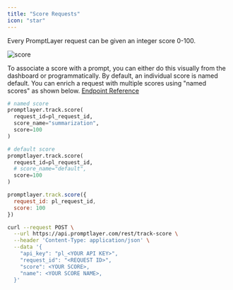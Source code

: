 ```yaml
---
title: "Score Requests"
icon: "star"
---
```


Every PromptLayer request can be given an integer score 0-100.

![score](/images/score.png)

To associate a score with a prompt, you can either do this visually from the dashboard or programmatically.
By default, an individual score is named default. You can enrich a request with multiple scores using "named scores" as shown below.
[Endpoint Reference](/reference/track-score)

<CodeGroup>

```python Python
# named score
promptlayer.track.score(
  request_id=pl_request_id, 
  score_name="summarization",
  score=100
)

# default score
promptlayer.track.score(
  request_id=pl_request_id, 
  # score_name="default",
  score=100
)
```

```js JavaScript
promptlayer.track.score({
  request_id: pl_request_id,
  score: 100
})
```

```bash REST
curl --request POST \
  --url https://api.promptlayer.com/rest/track-score \
  --header 'Content-Type: application/json' \
  --data '{
    "api_key": "pl_<YOUR API KEY>",
    "request_id": "<REQUEST ID>",
    "score": <YOUR SCORE>,
    "name": <YOUR SCORE NAME>,
  }'
```

</CodeGroup>

